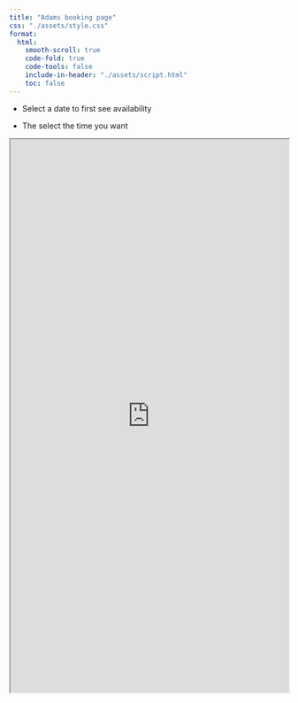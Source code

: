 ```yaml
---
title: "Adams booking page"
css: "./assets/style.css"
format:
  html:
    smooth-scroll: true
    code-fold: true
    code-tools: false
    include-in-header: "./assets/script.html"    
    toc: false
---
```



- Select a date to first see availability 

- The select the time you want 



```{=html}
<iframe src="https://script.google.com/macros/s/AKfycbzfxGdh2NGC-_iVBYmOATOfBNsBkcIwRcuaz3AqNOSCHI0EyLLg9iVKfbwpm7xkzRnN/exec" width="100%" height="1000px"></iframe>
```
